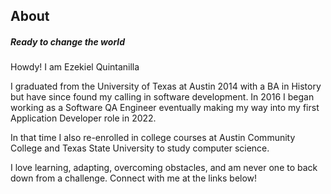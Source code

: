 ## About

##### Ready to change the world

Howdy! I am Ezekiel Quintanilla

I graduated from the University of Texas at Austin 2014 with a BA in History but have since found my calling in software development. In 2016 I began working as a Software QA Engineer eventually making my way into my first Application Developer role in 2022.

In that time I also re-enrolled in college courses at Austin Community College and Texas State University to study computer science.

I love learning, adapting, overcoming obstacles, and am never one to back down from a challenge. Connect with me at the links below!